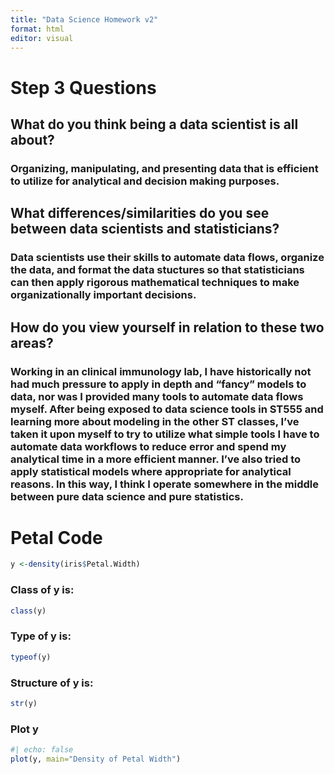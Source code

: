 ```yaml
---
title: "Data Science Homework v2"
format: html
editor: visual
---
```


# Step 3 Questions

## What do you think being a data scientist is all about?

### Organizing, manipulating, and presenting data that is efficient to utilize for analytical and decision making purposes.

## What differences/similarities do you see between data scientists and statisticians?

### Data scientists use their skills to automate data flows, organize the data, and format the data stuctures so that statisticians can then apply rigorous mathematical techniques to make organizationally important decisions.

## How do you view yourself in relation to these two areas?

### Working in an clinical immunology lab, I have historically not had much pressure to apply in depth and "fancy" models to data, nor was I provided many tools to automate data flows myself. After being exposed to data science tools in ST555 and learning more about modeling in the other ST classes, I've taken it upon myself to try to utilize what simple tools I have to automate data workflows to reduce error and spend my analytical time in a more efficient manner. I've also tried to apply statistical models where appropriate for analytical reasons. In this way, I think I operate somewhere in the middle between pure data science and pure statistics.

# Petal Code

```r
y <-density(iris$Petal.Width)
```

### Class of y is:

```r
class(y)
```

### Type of y is:

```r
typeof(y)
```

### Structure of y is:

```r
str(y)
```

### Plot y
```r
#| echo: false
plot(y, main="Density of Petal Width")
```
